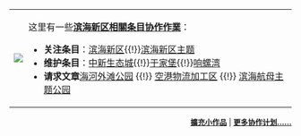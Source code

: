 {|
|
[[File:Evolution-tasks.png|<nowiki></nowiki>]]<br />
<div style="width:25px;height:0px;"></div>
|

<div style="position:relative;left:-15px;margin-right:-10px;z-index:15">这里有一些'''[[Portal:滨海新区/Opentask|滨海新区相關条目协作作業]]'''：<ul style="font-size:85%;padding:.3em 0 .3em 25px;margin:0">

<li>'''关注条目'''：[[滨海新区|滨海新区]]{{!}}[[Portal:滨海新区|滨海新区主题]]

</li>
<li>'''维护条目'''：[[中新生态城|中新生态城]]{{!}}[[于家堡|于家堡]]{{!}}[[响螺湾|响螺湾]]

</li>
<li>'''请求文章'''[[海河外滩公园|海河外滩公园]] {{!}} [[空港物流加工区|空港物流加工区]] {{!}} [[滨海航母主题公园|滨海航母主题公园]] 
</li>
</ul>
|}
<div align="right" style="font-size:small;">
'''[[:Category:滨海新区小作品|擴充小作品]]''' | '''[[Wikipedia:滨海新区維基人佈告板|更多协作计划……]]'''
</div>